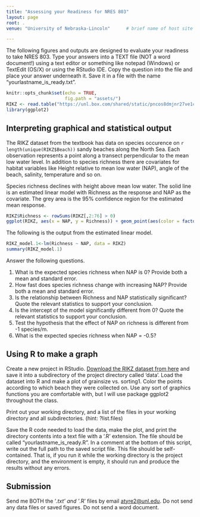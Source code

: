 ```yaml
---
title: "Assessing your Readiness for NRES 803"
layout: page
root: .
venue: "University of Nebraska-Lincoln"      # brief name of host site without address (e.g., "Euphoric State University")

---
```


The following figures and outputs are designed to evaluate your readiness to take NRES 803. Type your answers into a TEXT file (NOT a word document!) using a text editor or something like notepad (Windows) or TextEdit (OS/X) or using the RStudio IDE. Copy the question into the file and place your answer underneath it. Save it in a file with the name "yourlastname_is_ready.txt". 

```r
knitr::opts_chunk$set(echo = TRUE,
                      fig.path = "assets/")
RIKZ <- read.table("https://unl.box.com/shared/static/pncos8dmjnr27ve1c9f490mon57il9ap.txt", header = TRUE)
library(ggplot2)
```

## Interpreting graphical and statistical output
The RIKZ dataset from the textbook has data on species occurence on `r length(unique(RIKZ$Beach))` sandy beaches along the North Sea. Each observation represents a point along a transect perpendicular to the mean low water level. In addition to species richness there are covariates for habitat variables like Height relative to mean low water (NAP), angle of the beach, salinity, temperature and so on.

Species richness declines with height above mean low water. The solid line is an estimated linear model with Richness as the response and NAP as the covariate. The grey area is the 95% confidence region for the estimated mean response.

```r
RIKZ$Richness <- rowSums(RIKZ[,2:76] > 0)
ggplot(RIKZ, aes(x = NAP, y = Richness)) + geom_point(aes(color = factor(Beach))) + geom_smooth(method="lm") + scale_color_discrete(name = "Beach")
```

The following is the output from the estimated linear model.

```r
RIKZ_model.1<-lm(Richness ~ NAP, data = RIKZ)
summary(RIKZ_model.1)
```

Answer the following questions.

1. What is the expected species richness when NAP is 0? Provide both a mean and standard error. 
2. How fast does species richness change with increasing NAP? Provide both a mean and standard error. 
3. Is the relationship between Richness and NAP statistically significant? Quote the relevant statistics to support your conclusion. 
4. Is the intercept of the model significantly different from 0? Quote the relevant statistics to support your conclusion. 
5. Test the hypothesis that the effect of NAP on richness is different from -1 species/m.
6. What is the expected species richness when NAP = -0.5?

## Using R to make a graph

Create a new project in RStudio. [Download the RIKZ dataset from here](https://unl.box.com/shared/static/pncos8dmjnr27ve1c9f490mon57il9ap.txt) and save it into a subdirectory of the project directory called 'data'. Load the dataset into R and make a plot of grainsize vs. sorting1. Color the points according to which beach they were collected on. Use any sort of graphics functions you are comfortable with, but I will use package ggplot2 throughout the class. 

Print out your working directory, and a list of the files in your working directory and all subdirectories. (hint: ?list.files)

Save the R code needed to load the data, make the plot, and print the directory contents into a text file with a '.R' extension. The file should be called "yourlastname_is_ready.R". In a comment at the bottom of this script, write out the full path to the saved script file. This file should be self-contained. That is, if you run it while the working directory is the project directory, and the environment is empty, it should run and produce the results without any errors. 

## Submission

Send me BOTH the '*.txt' and '*.R' files by email <atyre2@unl.edu>. Do not send any data files or saved figures. Do not send a word document. 
